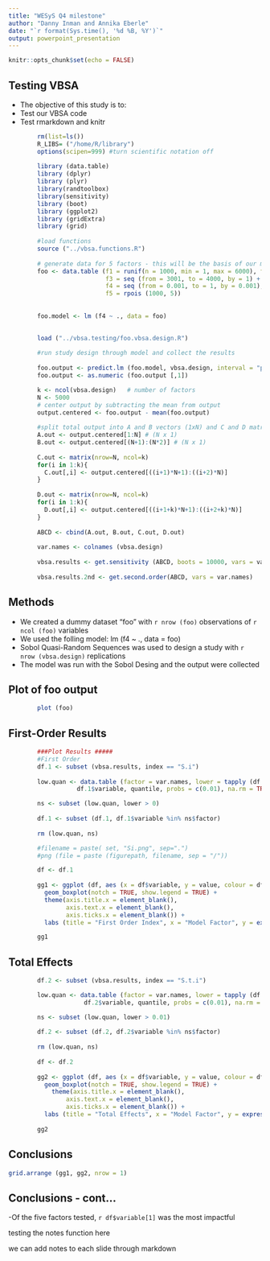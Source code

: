 ```yaml
---
title: "WESyS Q4 milestone"
author: "Danny Inman and Annika Eberle"
date: "`r format(Sys.time(), '%d %B, %Y')`"
output: powerpoint_presentation
---
```


```r
knitr::opts_chunk$set(echo = FALSE)
```

## Testing VBSA 
- The objective of this study is to:
- Test our VBSA code
- Test rmarkdown and knitr

```r
        rm(list=ls())
        R_LIBS= ("/home/R/library")
        options(scipen=999) #turn scientific notation off
        
        library (data.table)
        library (dplyr)
        library (plyr)
        library(randtoolbox)
        library(sensitivity)
        library (boot)
        library (ggplot2)
        library (gridExtra)
        library (grid)
        
        #load functions
        source ("../vbsa.functions.R")
        
        # generate data for 5 factors - this will be the basis of our model
        foo <- data.table (f1 = runif(n = 1000, min = 1, max = 6000), f2 = rnorm (n = 1000, sd = 50, mean = 125), 
                           f3 = seq (from = 3001, to = 4000, by = 1) + rnorm (n = 1000, sd = 150, mean = 3500), 
                           f4 = seq (from = 0.001, to = 1, by = 0.001),
                           f5 = rpois (1000, 5))
                          
        
        foo.model <- lm (f4 ~ ., data = foo)
        
```



```r
        load ("../vbsa.testing/foo.vbsa.design.R")
        
        #run study design through model and collect the results
        
        foo.output <- predict.lm (foo.model, vbsa.design, interval = "prediction", type = "response")
        foo.output <- as.numeric (foo.output [,1])
```

``` r
        k <- ncol(vbsa.design)   # number of factors
        N <- 5000
        # center output by subtracting the mean from output
        output.centered <- foo.output - mean(foo.output)
        
        #split total output into A and B vectors (1xN) and C and D matrices (Nxk), see Saltelli 2008 ch. 4
        A.out <- output.centered[1:N] # (N x 1)
        B.out <- output.centered[(N+1):(N*2)] # (N x 1)
        
        C.out <- matrix(nrow=N, ncol=k)
        for(i in 1:k){
          C.out[,i] <- output.centered[((i+1)*N+1):((i+2)*N)]
        }
        
        D.out <- matrix(nrow=N, ncol=k)
        for(i in 1:k){
          D.out[,i] <- output.centered[((i+1+k)*N+1):((i+2+k)*N)]
        }
        
        ABCD <- cbind(A.out, B.out, C.out, D.out)
        
        var.names <- colnames (vbsa.design)
        
        vbsa.results <- get.sensitivity (ABCD, boots = 10000, vars = var.names)
        
        vbsa.results.2nd <- get.second.order(ABCD, vars = var.names)
```
## Methods
- We created a dummy dataset "foo" with `r nrow (foo)` observations of `r ncol (foo)` variables
- We used the folling model: lm (f4 ~ ., data = foo)
- Sobol Quasi-Random Sequences was used to design a study with `r nrow (vbsa.design)` replications
- The model was run with the Sobol Desing and the output were collected

## Plot of foo output
```r
        plot (foo)
```

## First-Order Results
```r
        ###Plot Results #####
        #First Order
        df.1 <- subset (vbsa.results, index == "S.i")
        
        low.quan <- data.table (factor = var.names, lower = tapply (df.1$value, 
                   df.1$variable, quantile, probs = c(0.01), na.rm = TRUE))

        ns <- subset (low.quan, lower > 0)
        
        df.1 <- subset (df.1, df.1$variable %in% ns$factor)
        
        rm (low.quan, ns)

        #filename = paste( set, "Si.png", sep=".")
        #png (file = paste (figurepath, filename, sep = "/"))

        df <- df.1
        
        gg1 <- ggplot (df, aes (x = df$variable, y = value, colour = df$variable)) +
          geom_boxplot(notch = TRUE, show.legend = TRUE) + 
          theme(axis.title.x = element_blank(),
                axis.text.x = element_blank(),
                axis.ticks.x = element_blank()) +
          labs (title = "First Order Index", x = "Model Factor", y = expression ("S"["i"]))

        gg1
```

## Total Effects
```r

        df.2 <- subset (vbsa.results, index == "S.t.i")

        low.quan <- data.table (factor = var.names, lower = tapply (df.2$value, 
                     df.2$variable, quantile, probs = c(0.01), na.rm = TRUE))

        ns <- subset (low.quan, lower > 0.01)
        
        df.2 <- subset (df.2, df.2$variable %in% ns$factor)
        
        rm (low.quan, ns)
        
        df <- df.2
        
        gg2 <- ggplot (df, aes (x = df$variable, y = value, colour = df$variable)) +
          geom_boxplot(notch = TRUE, show.legend = TRUE) + 
            theme(axis.title.x = element_blank(),
                axis.text.x = element_blank(),
                axis.ticks.x = element_blank()) +
          labs (title = "Total Effects", x = "Model Factor", y = expression ("S"["i"]))
        
        gg2
```

## Conclusions

```r
grid.arrange (gg1, gg2, nrow = 1)
```

## Conclusions - cont...

-Of the five factors tested, `r df$variable[1]` was the most impactful

::: notes
testing the notes function here

we can add notes to each slide through markdown
:::

